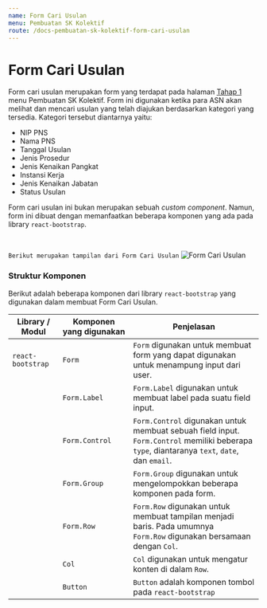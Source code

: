 ```yaml
---
name: Form Cari Usulan
menu: Pembuatan SK Kolektif
route: /docs-pembuatan-sk-kolektif-form-cari-usulan
---
```


# Form Cari Usulan

Form cari usulan merupakan form yang terdapat pada halaman [Tahap 1](/docs-pembuatan-sk-kolektif-step-one "title") menu Pembuatan SK Kolektif. 
Form ini digunakan ketika para ASN akan melihat dan mencari usulan yang telah diajukan berdasarkan kategori yang tersedia. Kategori tersebut diantarnya yaitu: 
* NIP PNS 
* Nama PNS
* Tanggal Usulan
* Jenis Prosedur
* Jenis Kenaikan Pangkat
* Instansi Kerja
* Jenis Kenaikan Jabatan
* Status Usulan

Form cari usulan ini bukan merupakan sebuah *custom component*. Namun, form ini dibuat dengan memanfaatkan beberapa komponen yang ada pada library `react-bootstrap`.

<br/>

```Berikut merupakan tampilan dari Form Cari Usulan```
![Form Cari Usulan](../../src/img/pembuatan-SK-Kolektif/FormCariUsulan.jpeg)

### Struktur Komponen

Berikut adalah beberapa komponen dari library `react-bootstrap` yang digunakan dalam membuat Form Cari Usulan.

| Library / Modul   | Komponen yang digunakan | Penjelasan                                                                                                                                   |
| ----------------- | ----------------------- | -------------------------------------------------------------------------------------------------------------------------------------------- |
| `react-bootstrap` | `Form`                  | `Form` digunakan untuk membuat form yang dapat digunakan <br/> untuk menampung input dari user.                                                    |
|                   | `Form.Label`            | `Form.Label` digunakan untuk membuat label pada suatu field input.                                                                           |
|                   | `Form.Control`          | `Form.Control` digunakan untuk membuat sebuah field input. <br/> `Form.Control` memiliki beberapa `type`, diantaranya `text`, `date`, <br/> dan `email`. |
|                   | `Form.Group`            | `Form.Group` digunakan untuk mengelompokkan beberapa komponen pada form.                                                                     |
|                   | `Form.Row`              | `Form.Row` digunakan untuk membuat tampilan menjadi baris. Pada umumnya <br/> `Form.Row` digunakan bersamaan dengan `Col`.                         |
|                   | `Col`                   | `Col` digunakan untuk mengatur konten di dalam `Row`.                                                                                        |
|                   | `Button`                | `Button` adalah komponen tombol pada `react-bootstrap`                                                                                       |
